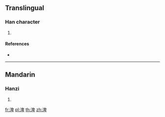 {{character info/new}}
==Translingual==

===Han character===
{{Han char|rn=85|rad=水|as=08|sn=11|four=|canj=EHWJ}}

# {{defn|Han|sort=水08}}

====References====
* {{Han ref|kx=0633.371|hdz=31652.061|uh=6E12|ud=28178}}

----

==Mandarin==

===Hanzi===
{{cmn-hanzi|pin=[[pì]] ([[pi4]]), [[qīn]] ([[qin1]])|wg=p'i<sup>4</sup>, ch'in<sup>1</sup>}}

# {{defn|lang=cmn|sort=水08}}

[[fr:渒]]
[[pl:渒]]
[[th:渒]]
[[zh:渒]]